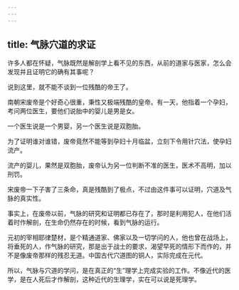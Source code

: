 ```yaml
---
---
---
```

title: 气脉穴道的求证
---




许多人都在怀疑，气脉既然是解剖学上看不见的东西，从前的道家与医家，怎么会发现并且证明它的确有其事呢？

说到这里，就不能不谈到一位残酷的帝王了。

南朝宋废帝是个好奇心很重，秉性又极端残酷的皇帝。有一天，他指着一个孕妇，考问两位医生，要他们说胎中的婴儿是男是女。

一个医生说是一个男婴，另一个医生说是双胞胎。

为了证明谁对谁错，废帝竟然不能等到孕妇十月临盆，立刻下令用针穴法，使孕妇流产。

流产的婴儿，果然是双胞胎，废帝认为另一位判断不准的医生，医术不高明，加以刑罚。

宋废帝一下子害了三条命，真是残酷到了极点，不过由这件事可以证明，穴道及气脉的真实性。

事实上，在废帝以前，气脉的研究和证明都已存在了，那时是利用犯人，在他们活着时作解剖，在生命仍然存在的时候，看到气脉的运行。

元初的宰相耶律楚材，是个精通道家、佛家以及一切学问的人，他也曾在战场上，将垂死的人，作气脉的研究，那是出于战士的要求，渴望早死的情形下而作的，并不是像废帝那样的残忍无道。中国古代穴道图的铜人，实际完成在元代。

所以，气脉与穴道的学问，是在真正的“生”理学上完成实验的工作。不像近代的医学，是在人死后才作解剖，这种近代的生理学，实在可以说是死理学。